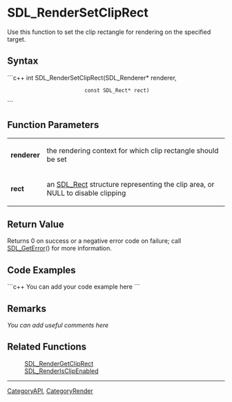 

<!-- #*^*^*^*^*See http://wiki.libsdl.org/moin.cgi/SGFunctions for details on editing this page*^*^*^*^* -->


= SDL_RenderSetClipRect =
Use this function to set the clip rectangle for rendering on the specified target.



== Syntax ==
```c++
int SDL_RenderSetClipRect(SDL_Renderer*   renderer,
                          const SDL_Rect* rect)
```


== Function Parameters ==
{|
|'''renderer'''
|the rendering context for which clip rectangle should be set
|-
|'''rect'''
|an [[SDL_Rect]] structure representing the clip area, or NULL to disable clipping
|}

== Return Value ==
Returns 0 on success or a negative error code on failure; call [[SDL_GetError]]() for more information.

== Code Examples ==
```c++
You can add your code example here
```


== Remarks ==
''You can add useful comments here''


== Related Functions ==
:[[SDL_RenderGetClipRect]]
:[[SDL_RenderIsClipEnabled]]

----
[[CategoryAPI]], [[CategoryRender]]
